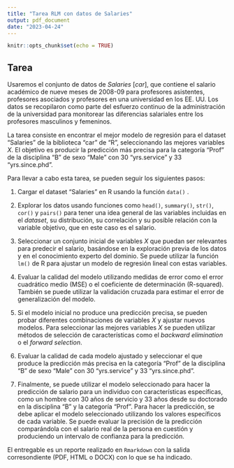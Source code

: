 ```yaml
---
title: "Tarea RLM con datos de Salaries"
output: pdf_document
date: "2023-04-24"
---
```


```r
knitr::opts_chunk$set(echo = TRUE)
```

## Tarea

Usaremos el conjunto de datos de *Salaries* [*car*], que contiene el salario académico de nueve meses de 2008-09 para profesores asistentes, profesores asociados y profesores en una universidad en los EE. UU. Los datos se recopilaron como parte del esfuerzo continuo de la administración de la universidad para monitorear las diferencias salariales entre los profesores masculinos y femeninos.



La tarea consiste en encontrar el mejor modelo de regresión para el dataset "Salaries" de la biblioteca "car" de "R", seleccionando las mejores variables $X$. El objetivo es producir la predicción más precisa para la categoría "Prof" de la disciplina "B" de sexo "Male" con 30 "yrs.service" y 33 "yrs.since.phd".

Para llevar a cabo esta tarea, se pueden seguir los siguientes pasos:

1. Cargar el dataset "Salaries" en R usando la función `data()` .

2. Explorar los datos usando funciones como `head()`, `summary()`, `str()`, `cor()` y `pairs()` para tener una idea general de las variables incluidas en el *dataset*, su distribución, su correlación y su posible relación con la variable objetivo, que en este caso es el salario.

3. Seleccionar un conjunto inicial de variables $X$ que puedan ser relevantes para predecir el salario, basándose en la exploración previa de los datos y en el conocimiento experto del dominio. Se puede utilizar la función `lm()` de R para ajustar un modelo de regresión lineal con estas variables.

4. Evaluar la calidad del modelo utilizando medidas de error como el error cuadrático medio (MSE) o el coeficiente de determinación (R-squared). También se puede utilizar la validación cruzada para estimar el error de generalización del modelo.

5. Si el modelo inicial no produce una predicción precisa, se pueden probar diferentes combinaciones de variables $X$ y ajustar nuevos modelos. Para seleccionar las mejores variables $X$ se pueden utilizar métodos de selección de características como el *backward elimination* o el *forward selection*.

6. Evaluar la calidad de cada modelo ajustado y seleccionar el que produce la predicción más precisa en la categoría "Prof" de la disciplina "B" de sexo "Male" con 30 "yrs.service" y 33 "yrs.since.phd".

7. Finalmente, se puede utilizar el modelo seleccionado para hacer la predicción de salario para un individuo con características específicas, como un hombre con 30 años de servicio y 33 años desde su doctorado en la disciplina "B" y la categoría "Prof". Para hacer la predicción, se debe aplicar el modelo seleccionado utilizando los valores específicos de cada variable. Se puede evaluar la precisión de la predicción comparándola con el salario real de la persona en cuestión y produciendo un intervalo de confianza para la predicción.

El entregable es un reporte realizado en `Rmarkdown` con la salida corresondiente (PDF, HTML o DOCX) con lo que se ha indicado.